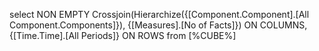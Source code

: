 select NON EMPTY
    Crossjoin(Hierarchize({[Component.Component].[All Component.Components]}), {[Measures].[No of Facts]}) ON COLUMNS,
    {[Time.Time].[All Periods]} ON ROWS
from
    [%CUBE%]
